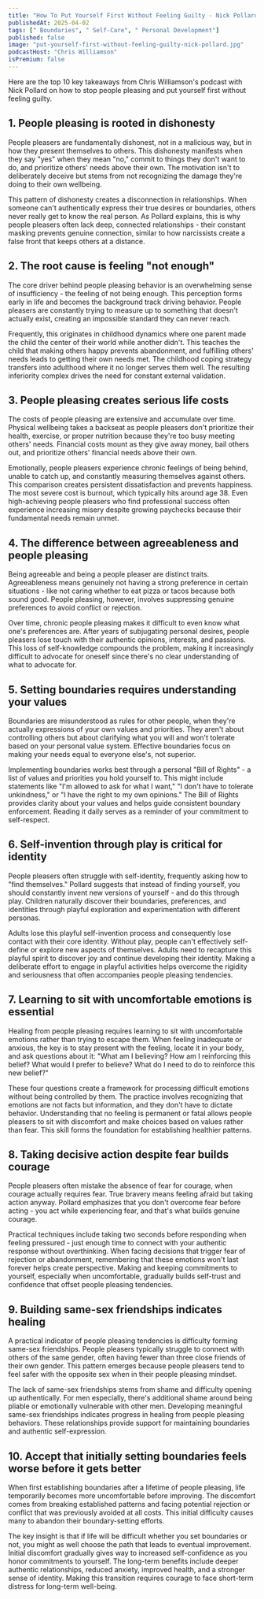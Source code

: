 ```yaml
---
title: "How To Put Yourself First Without Feeling Guilty - Nick Pollard"
publishedAt: 2025-04-02
tags: [" Boundaries", " Self-Care", " Personal Development"]
published: false
image: "put-yourself-first-without-feeling-guilty-nick-pollard.jpg"
podcastHost: "Chris Williamson"
isPremium: false
---
```



<PodcastSummaryPageLayout frontmatter={frontmatter}>

Here are the top 10 key takeaways from Chris Williamson's podcast with Nick Pollard on how to stop people pleasing and put yourself first without feeling guilty.

## 1. People pleasing is rooted in dishonesty

People pleasers are fundamentally dishonest, not in a malicious way, but in how they present themselves to others. This dishonesty manifests when they say "yes" when they mean "no," commit to things they don't want to do, and prioritize others' needs above their own. The motivation isn't to deliberately deceive but stems from not recognizing the damage they're doing to their own wellbeing.

This pattern of dishonesty creates a disconnection in relationships. When someone can't authentically express their true desires or boundaries, others never really get to know the real person. As Pollard explains, this is why people pleasers often lack deep, connected relationships - their constant masking prevents genuine connection, similar to how narcissists create a false front that keeps others at a distance.

## 2. The root cause is feeling "not enough"

The core driver behind people pleasing behavior is an overwhelming sense of insufficiency - the feeling of not being enough. This perception forms early in life and becomes the background track driving behavior. People pleasers are constantly trying to measure up to something that doesn't actually exist, creating an impossible standard they can never reach.

Frequently, this originates in childhood dynamics where one parent made the child the center of their world while another didn't. This teaches the child that making others happy prevents abandonment, and fulfilling others' needs leads to getting their own needs met. The childhood coping strategy transfers into adulthood where it no longer serves them well. The resulting inferiority complex drives the need for constant external validation.

## 3. People pleasing creates serious life costs

The costs of people pleasing are extensive and accumulate over time. Physical wellbeing takes a backseat as people pleasers don't prioritize their health, exercise, or proper nutrition because they're too busy meeting others' needs. Financial costs mount as they give away money, bail others out, and prioritize others' financial needs above their own.

Emotionally, people pleasers experience chronic feelings of being behind, unable to catch up, and constantly measuring themselves against others. This comparison creates persistent dissatisfaction and prevents happiness. The most severe cost is burnout, which typically hits around age 38. Even high-achieving people pleasers who find professional success often experience increasing misery despite growing paychecks because their fundamental needs remain unmet.

## 4. The difference between agreeableness and people pleasing

Being agreeable and being a people pleaser are distinct traits. Agreeableness means genuinely not having a strong preference in certain situations - like not caring whether to eat pizza or tacos because both sound good. People pleasing, however, involves suppressing genuine preferences to avoid conflict or rejection.

Over time, chronic people pleasing makes it difficult to even know what one's preferences are. After years of subjugating personal desires, people pleasers lose touch with their authentic opinions, interests, and passions. This loss of self-knowledge compounds the problem, making it increasingly difficult to advocate for oneself since there's no clear understanding of what to advocate for.

## 5. Setting boundaries requires understanding your values

Boundaries are misunderstood as rules for other people, when they're actually expressions of your own values and priorities. They aren't about controlling others but about clarifying what you will and won't tolerate based on your personal value system. Effective boundaries focus on making your needs equal to everyone else's, not superior.

Implementing boundaries works best through a personal "Bill of Rights" - a list of values and priorities you hold yourself to. This might include statements like "I'm allowed to ask for what I want," "I don't have to tolerate unkindness," or "I have the right to my own opinions." The Bill of Rights provides clarity about your values and helps guide consistent boundary enforcement. Reading it daily serves as a reminder of your commitment to self-respect.

## 6. Self-invention through play is critical for identity

People pleasers often struggle with self-identity, frequently asking how to "find themselves." Pollard suggests that instead of finding yourself, you should constantly invent new versions of yourself - and do this through play. Children naturally discover their boundaries, preferences, and identities through playful exploration and experimentation with different personas.

Adults lose this playful self-invention process and consequently lose contact with their core identity. Without play, people can't effectively self-define or explore new aspects of themselves. Adults need to recapture this playful spirit to discover joy and continue developing their identity. Making a deliberate effort to engage in playful activities helps overcome the rigidity and seriousness that often accompanies people pleasing tendencies.

## 7. Learning to sit with uncomfortable emotions is essential

Healing from people pleasing requires learning to sit with uncomfortable emotions rather than trying to escape them. When feeling inadequate or anxious, the key is to stay present with the feeling, locate it in your body, and ask questions about it: "What am I believing? How am I reinforcing this belief? What would I prefer to believe? What do I need to do to reinforce this new belief?"

These four questions create a framework for processing difficult emotions without being controlled by them. The practice involves recognizing that emotions are not facts but information, and they don't have to dictate behavior. Understanding that no feeling is permanent or fatal allows people pleasers to sit with discomfort and make choices based on values rather than fear. This skill forms the foundation for establishing healthier patterns.

## 8. Taking decisive action despite fear builds courage

People pleasers often mistake the absence of fear for courage, when courage actually requires fear. True bravery means feeling afraid but taking action anyway. Pollard emphasizes that you don't overcome fear before acting - you act while experiencing fear, and that's what builds genuine courage.

Practical techniques include taking two seconds before responding when feeling pressured - just enough time to connect with your authentic response without overthinking. When facing decisions that trigger fear of rejection or abandonment, remembering that these emotions won't last forever helps create perspective. Making and keeping commitments to yourself, especially when uncomfortable, gradually builds self-trust and confidence that offset people pleasing tendencies.

## 9. Building same-sex friendships indicates healing

A practical indicator of people pleasing tendencies is difficulty forming same-sex friendships. People pleasers typically struggle to connect with others of the same gender, often having fewer than three close friends of their own gender. This pattern emerges because people pleasers tend to feel safer with the opposite sex when in their people pleasing mindset.

The lack of same-sex friendships stems from shame and difficulty opening up authentically. For men especially, there's additional shame around being pliable or emotionally vulnerable with other men. Developing meaningful same-sex friendships indicates progress in healing from people pleasing behaviors. These relationships provide support for maintaining boundaries and authentic self-expression.

## 10. Accept that initially setting boundaries feels worse before it gets better

When first establishing boundaries after a lifetime of people pleasing, life temporarily becomes more uncomfortable before improving. The discomfort comes from breaking established patterns and facing potential rejection or conflict that was previously avoided at all costs. This initial difficulty causes many to abandon their boundary-setting efforts.

The key insight is that if life will be difficult whether you set boundaries or not, you might as well choose the path that leads to eventual improvement. Initial discomfort gradually gives way to increased self-confidence as you honor commitments to yourself. The long-term benefits include deeper authentic relationships, reduced anxiety, improved health, and a stronger sense of identity. Making this transition requires courage to face short-term distress for long-term well-being.

</PodcastSummaryPageLayout>
